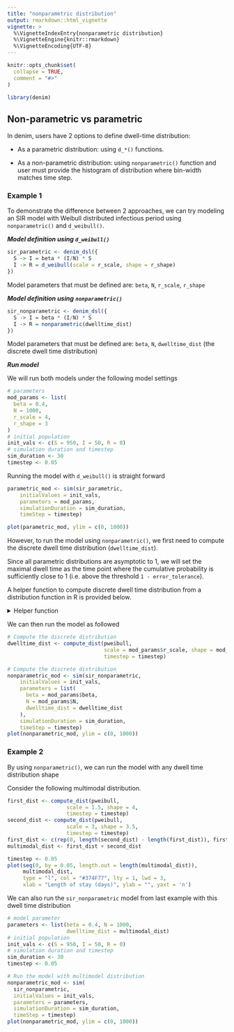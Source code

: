 ```yaml
---
title: "nonparametric distribution"
output: rmarkdown::html_vignette
vignette: >
  %\VignetteIndexEntry{nonparametric distribution}
  %\VignetteEngine{knitr::rmarkdown}
  %\VignetteEncoding{UTF-8}
---
```


```r
knitr::opts_chunk$set(
  collapse = TRUE,
  comment = "#>"
)
```

```r
library(denim)
```

## Non-parametric vs parametric

In denim, users have 2 options to define dwell-time distribution:

-   As a parametric distribution: using `d_*()` functions.

-   As a non-parametric distribution: using `nonparametric()` function and user must provide the histogram of distribution where bin-width matches time step.

### Example 1

To demonstrate the difference between 2 approaches, we can try modeling an SIR model with Weibull distributed infectious period using `nonparametric()` and `d_weibull()`.

***Model definition using `d_weibull()`***

```r
sir_parametric <- denim_dsl({
  S -> I = beta * (I/N) * S
  I -> R = d_weibull(scale = r_scale, shape = r_shape)
})
```

Model parameters that must be defined are: `beta`, `N`, `r_scale`, `r_shape`

***Model definition using*** ***`nonparametric()`***

```r
sir_nonparametric <- denim_dsl({
  S -> I = beta * (I/N) * S
  I -> R = nonparametric(dwelltime_dist)
})
```

Model parameters that must be defined are: `beta`, `N`, `dwelltime_dist` (the discrete dwell time distribution)

***Run model***

We will run both models under the following model settings

```r
# parameters
mod_params <- list(
  beta = 0.4,
  N = 1000,
  r_scale = 4,
  r_shape = 3
)
# initial population
init_vals <- c(S = 950, I = 50, R = 0)
# simulation duration and timestep
sim_duration <- 30
timestep <- 0.05
```

Running the model with `d_weibull()` is straight forward

```r
parametric_mod <- sim(sir_parametric,
    initialValues = init_vals,
    parameters = mod_params,
    simulationDuration = sim_duration,
    timeStep = timestep) 

plot(parametric_mod, ylim = c(0, 1000))
```

However, to run the model using `nonparametric()`, we first need to compute the discrete dwell time distribution (`dwelltime_dist`).

Since all parametric distributions are asymptotic to 1, we will set the maximal dwell time as the time point where the cumulative probability is sufficiently close to 1 (i.e. above the threshold `1 - error_tolerance`).

A helper function to compute discrete dwell time distribution from a distribution function in R is provided below.

<details>

<summary>Helper function</summary>

```r
# Compute discrete distribution of dwell-tinme
# dist_func - R distribution function for dwell time (pexp, pgamma, etc.)
# ... - parameters for dist_func
compute_dist <- function(dist_func,..., timestep=0.05, error_tolerance=0.0001){
  maxtime <- timestep
  prev_prob <- 0
  prob_dist <- numeric()
  
  while(TRUE){
     # get current cumulative prob and check whether it is sufficiently close to 1
     temp_prob <-  ifelse(
       dist_func(maxtime, ...) < (1 - error_tolerance), 
       dist_func(maxtime, ...), 
       1);

     # get f(t)
     curr_prob <- temp_prob - prev_prob
     prob_dist <- c(prob_dist, curr_prob)
     
     prev_prob <- temp_prob
     maxtime <- maxtime + timestep
     
     if(temp_prob == 1){
       break
     }
  }
  
  prob_dist
}
```

</details>

We can then run the model as followed

```r
# Compute the discrete distribution
dwelltime_dist <- compute_dist(pweibull, 
                               scale = mod_params$r_scale, shape = mod_params$r_shape,
                               timestep = timestep)

# Compute the discrete distribution
nonparametric_mod <- sim(sir_nonparametric,
    initialValues = init_vals,
    parameters = list(
      beta = mod_params$beta,
      N = mod_params$N,
      dwelltime_dist = dwelltime_dist
    ),
    simulationDuration = sim_duration,
    timeStep = timestep) 
plot(nonparametric_mod, ylim = c(0, 1000))
```

### Example 2

By using `nonparametric()`, we can run the model with any dwell time distribution shape

Consider the following multimodal distribution.

```r
first_dist <- compute_dist(pweibull, 
                   scale = 1.5, shape = 4,
                   timestep = timestep)
second_dist <- compute_dist(pweibull, 
                   scale = 3, shape = 3.5,
                   timestep = timestep)
first_dist <- c(rep(0, length(second_dist) - length(first_dist)), first_dist)
multimodal_dist <- first_dist + second_dist
```

```r
timestep <- 0.05
plot(seq(0, by = 0.05, length.out = length(multimodal_dist)), 
     multimodal_dist, 
     type = "l", col = "#374F77", lty = 1, lwd = 3,
     xlab = "Length of stay (days)", ylab = "", yaxt = 'n')
```

We can also run the `sir_nonparametric` model from last example with this dwell time distribution

```r
# model parameter
parameters <- list(beta = 0.4, N = 1000,
                   dwelltime_dist = multimodal_dist)
# initial population
init_vals <- c(S = 950, I = 50, R = 0)
# simulation duration and timestep
sim_duration <- 30
timestep <- 0.05

# Run the model with multimodel distribution
nonparametric_mod <- sim(
  sir_nonparametric,
  initialValues = init_vals,
  parameters = parameters,
  simulationDuration = sim_duration,
  timeStep = timestep) 
plot(nonparametric_mod, ylim = c(0, 1000))
```
